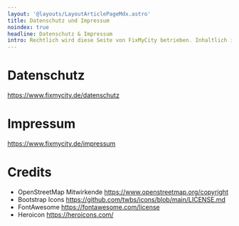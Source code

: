 ```yaml
---
layout: '@layouts/LayoutArticlePageMdx.astro'
title: Datenschutz und Impressum
noindex: true
headline: Datenschutz & Impressum
intro: Rechtlich wird diese Seite von FixMyCity betrieben. Inhaltlich ist es eine Kooperation der OSM Verkehrswende Community mit dem Projekt Radverkehrsatlas von FixMyCity.
---
```


# Datenschutz

https://www.fixmycity.de/datenschutz

# Impressum

https://www.fixmycity.de/impressum

# Credits

- OpenStreetMap Mitwirkende https://www.openstreetmap.org/copyright
- Bootstrap Icons https://github.com/twbs/icons/blob/main/LICENSE.md
- FontAwesome https://fontawesome.com/license
- Heroicon https://heroicons.com/
